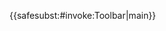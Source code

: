 {{<includeonly>safesubst:</includeonly>#invoke:Toolbar|main}}<noinclude>
{{documentation}}
</noinclude>